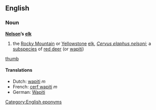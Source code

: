==English==
===Noun===
'''[[Nelson]]’s [[elk]]'''

# the [[Rocky Mountain]] or [[Yellowstone]] [[elk]], ''[[Cervus elaphus nelsoni]]''; a [[subspecies]] of  [[red deer]] (or [[wapiti]])
[[image:nelsons_elk.jpg|thumb]]
{{wikipediapar|red deer}}

====Translations====
*Dutch: [[wapiti]] ''m''
*French: [[cerf wapiti]] ''m''
*German: [[Wapiti]]

[[Category:English eponyms]]